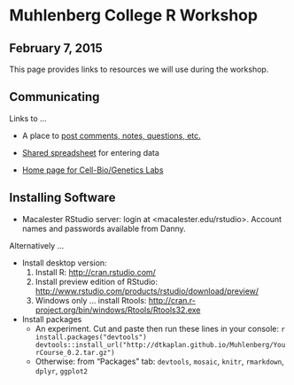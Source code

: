 # Muhlenberg College R Workshop

## February 7, 2015

This page provides links to resources we will use during the workshop.


## Communicating

Links to ...

* A place to [post comments, notes, questions, etc.](https://docs.google.com/document/d/1krVU4GJiodgPpcCFhkYNvpM_IrApj9MY0rw7bYryChc/edit?usp=sharing)
* [Shared spreadsheet](https://docs.google.com/spreadsheets/d/13Drvam0AEN2YMhEgUebYF92azPzTK36NnR076N-C8pg/edit?usp=sharing) for entering data

* [Home page for Cell-Bio/Genetics Labs](http://paulyeo21.github.io/cell_bio_gen_lab/index.html)

## Installing Software

* Macalester RStudio server: login at <macalester.edu/rstudio>.  Account names and passwords available from Danny. 

Alternatively ...   

* Install desktop version: 
    1. Install R: <http://cran.rstudio.com/>
    2. Install preview edition of RStudio: <http://www.rstudio.com/products/rstudio/download/preview/>
    3. Windows only ... install Rtools: <http://cran.r-project.org/bin/windows/Rtools/Rtools32.exe>
* Install packages
    * An experiment.  Cut and paste then run these lines in your console:
        ```r
install.packages("devtools")
devtools::install_url("http://dtkaplan.github.io/Muhlenberg/YourCourse_0.2.tar.gz")
```
    * Otherwise: from "Packages" tab: `devtools`, `mosaic`, `knitr`, `rmarkdown`, `dplyr`, `ggplot2`








